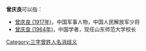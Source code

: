 '''曾庆良'''可以指：
* [[曾庆良_(1917年)|曾庆良 (1917年)]]，中国军事人物，中国人民解放军少将
* [[曾庆良_(1964年)|曾庆良 (1964年)]]，中国学者，现任山东师范大学校长

{{disambig}}

[[Category:三字曾姓人名消歧义|Category:三字曾姓人名消歧义]]
